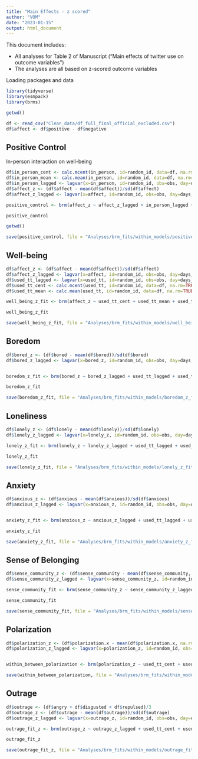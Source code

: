 ```yaml
---
title: "Main Effects - z scored"
author: "VOM"
date: "2023-01-15"
output: html_document
---
```


This document includes:

- All analyses for Table 2 of Manuscript ("Main effects of twitter use on outcome variables")
- The analyses are all based on z-scored outcome variables

Loading packages and data
```r
library(tidyverse)
library(esmpack)
library(brms)

getwd()

df <- read_csv("Clean_data/df_full_final_official_excluded.csv")
df$affect <- df$positive - df$negative

```

## Positive Control
In-person interaction on well-being
```r

df$in_person_cent <- calc.mcent(in_person, id=random_id, data=df, na.rm=TRUE)
df$in_person_mean <- calc.mean(in_person, id=random_id, data=df, na.rm=TRUE, expand=TRUE)
df$in_person_lagged <- lagvar(x=in_person, id=random_id, obs=obs, day=days_elapsed, data=df, lag=1)
df$affect_z <- (df$affect - mean(df$affect))/sd(df$affect)
df$affect_z_lagged <- lagvar(x=affect, id=random_id, obs=obs, day=days_elapsed, data=df, lag=1)

positive_control <- brm(affect_z ~ affect_z_lagged + in_person_lagged + in_person_cent + in_person_mean + (affect_z_lagged + in_person_lagged + in_person_cent | random_id), data = df, iter = 10000, control = list(adapt_delta = 0.99), cores=8)

positive_control

getwd()

save(positive_control, file = "Analyses/brm_fits/within_models/positive_control_z_fit.Rda")

```


## Well-being

```r

df$affect_z <- (df$affect - mean(df$affect))/sd(df$affect)
df$affect_z_lagged <- lagvar(x=affect, id=random_id, obs=obs, day=days_elapsed, data=df, lag=1)
df$used_tt_lagged <- lagvar(x=used_tt, id=random_id, obs=obs, day=days_elapsed, data=df, lag=1)
df$used_tt_cent <- calc.mcent(used_tt, id=random_id, data=df, na.rm=TRUE)
df$used_tt_mean <- calc.mean(used_tt, id=random_id, data=df, na.rm=TRUE, expand=TRUE)

well_being_z_fit <- brm(affect_z ~ used_tt_cent + used_tt_mean + used_tt_lagged + affect_z_lagged + (used_tt_cent +  used_tt_lagged + affect_z_lagged | random_id), data=df, iter = 10000, control = list(adapt_delta = 0.99), cores=7)

well_being_z_fit

save(well_being_z_fit, file = "Analyses/brm_fits/within_models/well_being_z_fit.Rda")

```

## Boredom
```r

df$bored_z <- (df$bored - mean(df$bored))/sd(df$bored)
df$bored_z_lagged <- lagvar(x=bored_z, id=random_id, obs=obs, day=days_elapsed, data=df, lag=1)


boredom_z_fit <- brm(bored_z ~ bored_z_lagged + used_tt_lagged + used_tt_cent + used_tt_mean + (bored_z_lagged + used_tt_lagged + used_tt_cent | random_id), data = df, iter = 10000, control = list(adapt_delta = 0.99), cores=8)

boredom_z_fit

save(boredom_z_fit, file = "Analyses/brm_fits/within_models/boredom_z_fit.Rda")

```

## Loneliness
```r

df$lonely_z <- (df$lonely - mean(df$lonely))/sd(df$lonely)
df$lonely_z_lagged <- lagvar(x=lonely_z, id=random_id, obs=obs, day=days_elapsed, data=df, lag=1)

lonely_z_fit <- brm(lonely_z ~ lonely_z_lagged + used_tt_lagged + used_tt_cent + used_tt_mean + (lonely_z_lagged + used_tt_lagged + used_tt_cent | random_id), data = df, iter = 10000, control = list(adapt_delta = 0.99), cores=8)

lonely_z_fit

save(lonely_z_fit, file = "Analyses/brm_fits/within_models/lonely_z_fit.Rda")

```

## Anxiety

```r

df$anxious_z <- (df$anxious - mean(df$anxious))/sd(df$anxious)
df$anxious_z_lagged <- lagvar(x=anxious_z, id=random_id, obs=obs, day=days_elapsed, data=df, lag=1)


anxiety_z_fit <- brm(anxious_z ~ anxious_z_lagged + used_tt_lagged + used_tt_cent + used_tt_mean + (anxious_z_lagged + used_tt_lagged + used_tt_cent | random_id), data = df, iter = 10000, control = list(adapt_delta = 0.99), cores=8)

anxiety_z_fit

save(anxiety_z_fit, file = "Analyses/brm_fits/within_models/anxiety_z_fit.Rda")

```

## Sense of Belonging

```r

df$sense_community_z <- (df$sense_community - mean(df$sense_community, na.rm = TRUE))/sd(df$sense_community, na.rm = TRUE)
df$sense_community_z_lagged <- lagvar(x=sense_community_z, id=random_id, obs=obs, day=days_elapsed, data=df, lag=1)

sense_community_fit <- brm(sense_community_z ~ sense_community_z_lagged + used_tt_lagged + used_tt_cent + used_tt_mean + (sense_community_z_lagged + used_tt_lagged + used_tt_cent | random_id), data = df, iter = 10000, control = list(adapt_delta = 0.99), cores=8)

sense_community_fit

save(sense_community_fit, file = "Analyses/brm_fits/within_models/sense_community_z_fit.Rda")

```

## Polarization

```r

df$polarization_z <- (df$polarization.x - mean(df$polarization.x, na.rm = TRUE))/sd(df$polarization.x, na.rm = TRUE)
df$polarization_z_lagged <- lagvar(x=polarization_z, id=random_id, obs=obs, day=days_elapsed, data=df, lag=1)


within_between_polarization <- brm(polarization_z ~ used_tt_cent + used_tt_mean + used_tt_lagged + polarization_z_lagged + (used_tt_cent +  used_tt_lagged + polarization_z_lagged | random_id), data=df, iter = 10000, control = list(adapt_delta = 0.99), cores=8)

save(within_between_polarization, file = "Analyses/brm_fits/within_models/within_between_polarization.Rda")


```

## Outrage
```r

df$outrage <- (df$angry + df$disgusted + df$repulsed)/3
df$outrage_z <- (df$outrage - mean(df$outrage))/sd(df$outrage)
df$outrage_z_lagged <- lagvar(x=outrage_z, id=random_id, obs=obs, day=days_elapsed, data=df, lag=1)

outrage_fit_z <- brm(outrage_z ~ outrage_z_lagged + used_tt_cent + used_tt_mean + used_tt_lagged + (outrage_z_lagged + used_tt_cent + used_tt_mean + used_tt_lagged | random_id), data = df, iter = 10000, control = list(adapt_delta = 0.99), cores=8)

outrage_fit_z

save(outrage_fit_z, file = "Analyses/brm_fits/within_models/outrage_fit_z.Rda")

```




